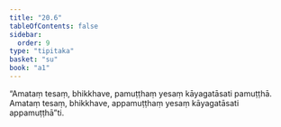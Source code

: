 ```yaml
---
title: "20.6"
tableOfContents: false
sidebar:
  order: 9
type: "tipitaka"
basket: "su"
book: "a1"
---
```



<DynamicBreadcrumb />

<Division number="605" book="a1">

<Paragraph number="474" book="a1">
“Amataṃ tesaṃ, bhikkhave, pamuṭṭhaṃ yesaṃ kāyagatāsati pamuṭṭhā. Amataṃ tesaṃ, bhikkhave, appamuṭṭhaṃ yesaṃ kāyagatāsati appamuṭṭhā”ti.
</Paragraph>
</Division>